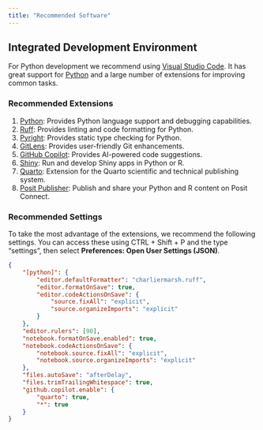 ```yaml
---
title: "Recommended Software"
---
```



## Integrated Development Environment

For Python development we recommend using
[Visual Studio Code](https://code.visualstudio.com/docs). It has great support for
[Python](https://code.visualstudio.com/docs/python) and a large number of
extensions for improving common tasks.

### Recommended Extensions

1. [Python](https://marketplace.visualstudio.com/items?itemName=ms-python.python):
   Provides Python language support and debugging capabilities.
1. [Ruff](https://marketplace.visualstudio.com/items?itemName=charliermarsh.ruff):
   Provides linting and code formatting for Python.
1. [Pyright](https://marketplace.visualstudio.com/items?itemName=ms-pyright.pyright):
   Provides static type checking for Python.
1. [GitLens](https://marketplace.visualstudio.com/items?itemName=eamodio.gitlens):
   Provides user-friendly Git enhancements.
1. [GitHub Copilot](https://marketplace.visualstudio.com/items?itemName=GitHub.copilot):
   Provides AI-powered code suggestions.
1. [Shiny](https://marketplace.visualstudio.com/items?itemName=Posit.shiny): Run and
   develop Shiny apps in Python or R.
1. [Quarto](https://marketplace.visualstudio.com/items?itemName=quarto.quarto): Extension
   for the Quarto scientific and technical publishing system.
1. [Posit Publisher](https://marketplace.visualstudio.com/items?itemName=Posit.publisher):
   Publish and share your Python and R content on Posit Connect.

### Recommended Settings

To take the most advantage of the extensions, we recommend the following settings. You can
access these using CTRL + Shift + P and the type "settings", then select **Preferences:
Open User Settings (JSON)**.

```json
{
    "[python]": {
        "editor.defaultFormatter": "charliermarsh.ruff",
        "editor.formatOnSave": true,
        "editor.codeActionsOnSave": {
            "source.fixAll": "explicit",
            "source.organizeImports": "explicit"
        }
    },
    "editor.rulers": [90],
    "notebook.formatOnSave.enabled": true,
    "notebook.codeActionsOnSave": {
        "notebook.source.fixAll": "explicit",
        "notebook.source.organizeImports": "explicit"
    },
    "files.autoSave": "afterDelay",
    "files.trimTrailingWhitespace": true,
    "github.copilot.enable": {
        "quarto": true,
        "*": true
    }
}
```
